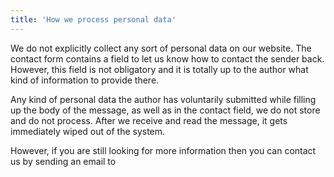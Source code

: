 ```yaml
---
title: 'How we process personal data'
---
```



<Container>

We do not explicitly collect any sort of personal data on our website. The contact form contains a field to let us know how to contact the sender back. However, this field is not obligatory and it is totally up to the author what kind of information to provide there.

Any kind of personal data the author has voluntarily submitted while filling up the body of the message, as well as in the contact field, we do not store and do not process. After we receive and read the message, it gets immediately wiped out of the system.

However, if you are still looking for more information then you can contact us by sending an email to <Email />

</Container>

<PageOffset />
